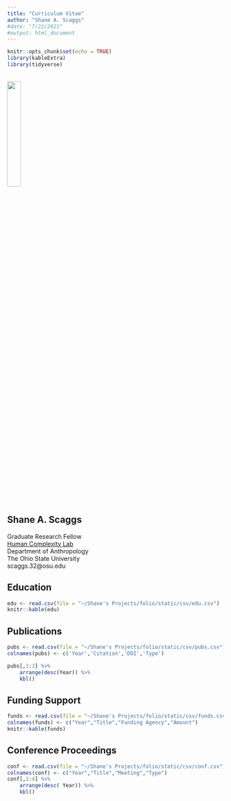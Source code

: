 ```yaml
---
title: "Curriculum Vitae"
author: "Shane A. Scaggs"
#date: "7/22/2021"
#output: html_document
---
```


```r
knitr::opts_chunk$set(echo = TRUE)
library(kableExtra)
library(tidyverse)
```

<br>
<img src="/./about_files/mustache circle.png" alt="" width="25%" height="25%"/>

## Shane A. Scaggs
<p style="text-align: left;">
Graduate Research Fellow<br>
[Human Complexity Lab](https://u.osu.edu/hclab/)<br>
Department of Anthropology<br>
The Ohio State University<br>
scaggs.32@osu.edu</p>



## Education

```r
edu <- read.csv(file = "~/Shane's Projects/folio/static/csv/edu.csv")
knitr::kable(edu)
```

## Publications

```r
pubs <- read.csv(file = "~/Shane's Projects/folio/static/csv/pubs.csv")
colnames(pubs) <- c('Year','Citation','DOI','Type')

pubs[,1:3] %>% 
    arrange(desc(Year)) %>%
    kbl()  

```

## Funding Support

```r
funds <- read.csv(file = "~/Shane's Projects/folio/static/csv/funds.csv")
colnames(funds) <- c("Year","Title","Funding Agency","Amount")
knitr::kable(funds)
```

## Conference Proceedings 

```r
conf <- read.csv(file = "~/Shane's Projects/folio/static/csv/conf.csv")
colnames(conf) <- c("Year","Title","Meeting","Type")
conf[,1:4] %>% 
    arrange(desc( Year)) %>%
    kbl()  

```
